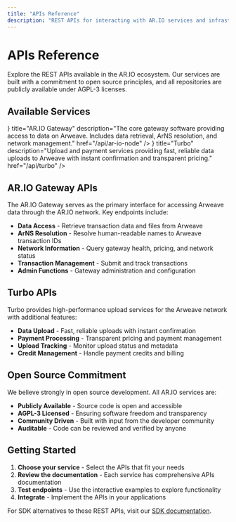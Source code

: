 ```yaml
---
title: "APIs Reference"
description: "REST APIs for interacting with AR.IO services and infrastructure"
---
```



# APIs Reference

Explore the REST APIs available in the AR.IO ecosystem. Our services are built with a commitment to open source principles, and all repositories are publicly available under AGPL-3 licenses.

## Available Services

<Cards>
  <Card
    icon={<Image src="/ario.svg" alt="AR.IO" width={24} height={24} />}
    title="AR.IO Gateway"
    description="The core gateway software providing access to data on Arweave. Includes data retrieval, ArNS resolution, and network management."
    href="/api/ar-io-node"
  />
  <Card
    icon={<Image src="/turbo.svg" alt="Turbo" width={24} height={24} />}
    title="Turbo"
    description="Upload and payment services providing fast, reliable data uploads to Arweave with instant confirmation and transparent pricing."
    href="/api/turbo"
  />
</Cards>

## AR.IO Gateway APIs

The AR.IO Gateway serves as the primary interface for accessing Arweave data through the AR.IO network. Key endpoints include:

- **Data Access** - Retrieve transaction data and files from Arweave
- **ArNS Resolution** - Resolve human-readable names to Arweave transaction IDs
- **Network Information** - Query gateway health, pricing, and network status
- **Transaction Management** - Submit and track transactions
- **Admin Functions** - Gateway administration and configuration

## Turbo APIs

Turbo provides high-performance upload services for the Arweave network with additional features:

- **Data Upload** - Fast, reliable uploads with instant confirmation
- **Payment Processing** - Transparent pricing and payment management
- **Upload Tracking** - Monitor upload status and metadata
- **Credit Management** - Handle payment credits and billing

## Open Source Commitment

We believe strongly in open source development. All AR.IO services are:

- **Publicly Available** - Source code is open and accessible
- **AGPL-3 Licensed** - Ensuring software freedom and transparency
- **Community Driven** - Built with input from the developer community
- **Auditable** - Code can be reviewed and verified by anyone

## Getting Started

1. **Choose your service** - Select the APIs that fit your needs
2. **Review the documentation** - Each service has comprehensive APIs documentation
3. **Test endpoints** - Use the interactive examples to explore functionality
4. **Integrate** - Implement the APIs in your applications

For SDK alternatives to these REST APIs, visit our [SDK documentation](/sdks).
